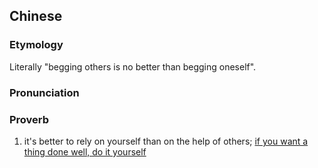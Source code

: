 ==Chinese==
{{zh-forms|type=11211}}

===Etymology===
Literally "begging others is no better than begging oneself".

===Pronunciation===
{{zh-pron
|m=qiúrén bùrú qiújǐ
|c=kau4 jan4 bat1 jyu4 kau4 gei2
|cat=prov
}}

===Proverb===
{{zh-proverb}}

# it's better to rely on yourself than on the help of others; [[if you want a thing done well, do it yourself]]